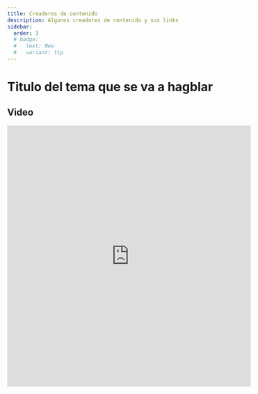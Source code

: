 ```yaml
---
title: Creadores de contenido
description: Algunos creadores de contenido y sus links
sidebar:
  order: 3
  # badge:
  #   text: New
  #   variant: tip
---
```


# Titulo del tema que se va a hagblar

## Video
<iframe
  width="560"
  height="600"
  src="https://www.youtube.com/embed/gxBkghlglTg?si=tLTW8DkH0Wx2-ip7"
  title="YouTube video player"
  frameborder="0"
  allow="accelerometer; autoplay; clipboard-write; encrypted-media; gyroscope; picture-in-picture; web-share"
  allowfullscreen
></iframe>